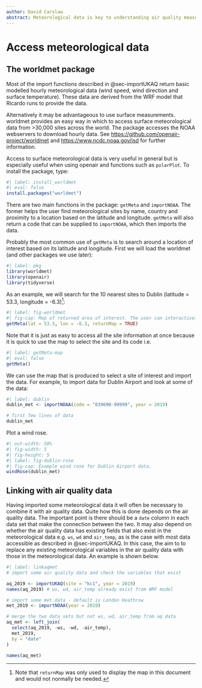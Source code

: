 ```yaml
---
author: David Carslaw
abstract: Meteorological data is key to understanding air quality measurements. This section describes a fast and convenient way of accessing meteorological data for sites worldwide.
---
```


# Access meteorological data {#sec-worldmet}

## The worldmet package

Most of the import functions described in @sec-importUKAQ return basic modelled hourly meteorological data (wind speed, wind direction and surface temperature). These data are derived from the WRF model that Ricardo runs to provide the data.

Alternatively it may be advantageous to use surface measurements. [worldmet]{.pkg} provides an easy way in which to access surface meteorological data from \>30,000 sites across the world. The package accesses the NOAA webservers to download hourly data. See <https://github.com/openair-project/worldmet> and <https://www.ncdc.noaa.gov/isd> for further information.

Access to surface meteorological data is very useful in general but is especially useful when using [openair]{.pkg} and functions such as `polarPlot`. To install the package, type:

```r
#| label: install_worldmet
#| eval: false
install.packages("worldmet")
```

There are two main functions in the package: `getMeta` and `importNOAA`. The former helps the user find meteorological sites by name, country and proximity to a location based on the latitude and longitude. `getMeta` will also return a code that can be supplied to `importNOAA`, which then imports the data.

Probably the most common use of `getMeta` is to search around a location of interest based on its latitude and longitude. First we will load the [worldmet]{.pkg} (and other packages we use later):

```r
#| label: pkg
library(worldmet)
library(openair)
library(tidyverse)
```

As an example, we will search for the 10 nearest sites to Dublin (latitude = 53.3, longitude = -6.3)[^access-met-data-1]:

[^access-met-data-1]: Note that `returnMap` was only used to display the map in this document and would not normally be needed.

```r
#| label: fig-worldmet
#| fig-cap: Map of returned area of interest. The user can interactively select a site of interest and find its code to import data.
getMeta(lat = 53.3, lon = -6.3, returnMap = TRUE)
```

Note that it is just as easy to access all the site information at once because it is quick to use the map to select the site and its code i.e.

```r
#| label: getMeta-map
#| eval: false
getMeta()
```

We can use the map that is produced to select a site of interest and import the data. For example, to import data for Dublin Airport and look at some of the data:

```r
#| label: dublin
dublin_met <- importNOAA(code = "039690-99999", year = 2019)

# first few lines of data
dublin_met
```

Plot a wind rose.

```r
#| out-width: 50%
#| fig-width: 5
#| fig-height: 5
#| label: fig-dublin-rose
#| fig-cap: Example wind rose for Dublin Airport data.
windRose(dublin_met)
```

## Linking with air quality data {#sec-link-aq}

Having imported some meteorological data it will often be necessary to combine it with air quality data. Quite how this is done depends on the air quality data. The important point is there should be a `date` column in each data set that make the connection between the two. It may also depend on whether the air quality data has existing fields that also exist in the meteorological data e.g. `ws`, `wd` and `air_temp`, as is the case with most data accessible as described in @sec-importUKAQ. In this case, the aim to to replace any existing meteorological variables in the air quality data with those in the meteorological data. An example is shown below.

```r
#| label: linkaqmet
# import some air quality data and check the variables that exist

aq_2019 <- importUKAQ(site = "kc1", year = 2019)
names(aq_2019) # ws, wd, air_temp already exist from WRF model

# import some met data - default is London Heathrow
met_2019 <- importNOAA(year = 2019)

# merge the two data sets but not ws, wd, air_temp from aq data
aq_met <- left_join(
  select(aq_2019, -ws, -wd, -air_temp),
  met_2019,
  by = "date"
)

names(aq_met)
```
